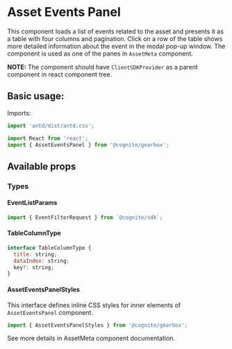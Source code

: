 
<Meta title="Assets|AssetEventsPanel" decorators={decorators} />

# Asset Events Panel

This component loads a list of events related to the asset and presents it as a table with four columns and pagination.
Click on a row of the table shows more detailed information about the event in the modal pop-up window.
The component is used as one of the panes in `AssetMeta` component.

**NOTE:** The component should have `ClientSDKProvider` as a parent component in react component tree.

## Basic usage:

Imports:

```jsx
import 'antd/dist/antd.css';

import React from 'react';
import { AssetEventsPanel } from '@cognite/gearbox';
```

<Preview>
  <Story name="Basic Usage">
    <AssetEventsPanel assetId={4650652196144007} />
  </Story>
</Preview>

## Available props

<Props of={AssetEventsPanelPure} />

### Types

#### EventListParams

```jsx
import { EventFilterRequest } from `@cognite/sdk`;
```

#### TableColumnType

```jsx
interface TableColumnType {
  title: string;
  dataIndex: string;
  key?: string;
}
```

#### AssetEventsPanelStyles

This interface defines inline CSS styles for inner elements of `AssetEventsPanel` component.

```jsx
import { AssetEventsPanelStyles } from '@cognite/gearbox';
```
See more details in AssetMeta component documentation.
